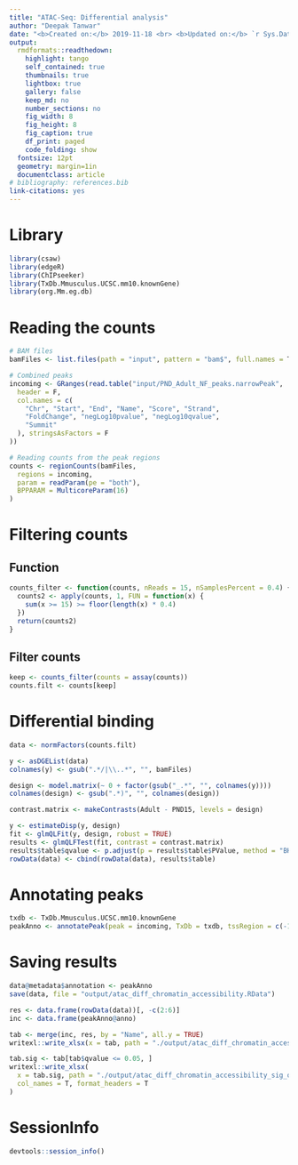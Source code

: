 ```yaml
---
title: "ATAC-Seq: Differential analysis"
author: "Deepak Tanwar"
date: "<b>Created on:</b> 2019-11-18 <br> <b>Updated on:</b> `r Sys.Date()`"
output:
  rmdformats::readthedown:
    highlight: tango
    self_contained: true
    thumbnails: true
    lightbox: true
    gallery: false
    keep_md: no
    number_sections: no
    fig_width: 8
    fig_height: 8
    fig_caption: true
    df_print: paged
    code_folding: show
  fontsize: 12pt
  geometry: margin=1in
  documentclass: article
# bibliography: references.bib
link-citations: yes
---
```


# Library
```r
library(csaw)
library(edgeR)
library(ChIPseeker)
library(TxDb.Mmusculus.UCSC.mm10.knownGene)
library(org.Mm.eg.db)
```

# Reading the counts
```r
# BAM files
bamFiles <- list.files(path = "input", pattern = "bam$", full.names = T)

# Combined peaks
incoming <- GRanges(read.table("input/PND_Adult_NF_peaks.narrowPeak",
  header = F,
  col.names = c(
    "Chr", "Start", "End", "Name", "Score", "Strand",
    "FoldChange", "negLog10pvalue", "negLog10qvalue",
    "Summit"
  ), stringsAsFactors = F
))

# Reading counts from the peak regions
counts <- regionCounts(bamFiles,
  regions = incoming,
  param = readParam(pe = "both"),
  BPPARAM = MulticoreParam(16)
)
```

# Filtering counts

## Function
```r
counts_filter <- function(counts, nReads = 15, nSamplesPercent = 0.4) {
  counts2 <- apply(counts, 1, FUN = function(x) {
    sum(x >= 15) >= floor(length(x) * 0.4)
  })
  return(counts2)
}
```

## Filter counts
```r
keep <- counts_filter(counts = assay(counts))
counts.filt <- counts[keep]
```

# Differential binding
```r
data <- normFactors(counts.filt)

y <- asDGEList(data)
colnames(y) <- gsub(".*/|\\..*", "", bamFiles)

design <- model.matrix(~ 0 + factor(gsub("_.*", "", colnames(y))))
colnames(design) <- gsub(".*)", "", colnames(design))

contrast.matrix <- makeContrasts(Adult - PND15, levels = design)

y <- estimateDisp(y, design)
fit <- glmQLFit(y, design, robust = TRUE)
results <- glmQLFTest(fit, contrast = contrast.matrix)
results$table$qvalue <- p.adjust(p = results$table$PValue, method = "BH")
rowData(data) <- cbind(rowData(data), results$table)
```

# Annotating peaks
```r
txdb <- TxDb.Mmusculus.UCSC.mm10.knownGene
peakAnno <- annotatePeak(peak = incoming, TxDb = txdb, tssRegion = c(-1000, 1000), annoDb = "org.Mm.eg.db")
```


# Saving results
```r
data@metadata$annotation <- peakAnno
save(data, file = "output/atac_diff_chromatin_accessibility.RData")

res <- data.frame(rowData(data))[, -c(2:6)]
inc <- data.frame(peakAnno@anno)

tab <- merge(inc, res, by = "Name", all.y = TRUE)
writexl::write_xlsx(x = tab, path = "./output/atac_diff_chromatin_accessibility.xlsx", col_names = T, format_headers = T)

tab.sig <- tab[tab$qvalue <= 0.05, ]
writexl::write_xlsx(
  x = tab.sig, path = "./output/atac_diff_chromatin_accessibility_sig_qval05.xlsx",
  col_names = T, format_headers = T
)
```

# SessionInfo
```r
devtools::session_info()
```